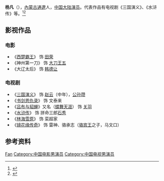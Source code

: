 {{otheruses|subject=中國大陸演員|杨凡|other=台灣電影導演杨凡}}

'''杨凡'''（{{bd|？|}}），[[內蒙古|內蒙古]][[通遼|通遼]]人，[[中国大陆|中国大陆]][[演员|演员]]。代表作品有电视剧《三国演义》、《水浒传》等。<ref>{{Cite web|title=科尔沁草原走出的硬汉——杨凡--|url=http://nm.people.com.cn/n2/2018/1014/c347193-32154354.html|accessdate=2020-02-02|work=内蒙古频道--人民网|archive-date=2020-02-02|archive-url=https://web.archive.org/web/20200202144430/http://nm.people.com.cn/n2/2018/1014/c347193-32154354.html|dead-url=no}}</ref><ref>{{Cite web|title=94版《三国演义》25年后重聚 幕后细节揭秘|url=http://www.xinhuanet.com/ent/2019-03/25/c_1124276488_3.htm|accessdate=2020-02-02|work=新华网|archive-date=2020-02-02|archive-url=https://web.archive.org/web/20200202144426/http://www.xinhuanet.com/ent/2019-03/25/c_1124276488_3.htm|dead-url=no}}</ref>

== 影视作品 ==
=== 电影 ===
*《[[西楚霸王_(电影)|西楚霸王]]》 饰 [[田荣|田荣]]
*《神州第一刀》 饰 [[大刀王五|大刀王五]]
*《大辽太后》 饰 [[韩德让|韩德让]]

=== 电视剧 ===
*《[[三国演义_(电视剧)|三国演义]]》 饰 [[赵云|赵云]]（中年），[[公孙瓒|公孙瓒]] 
*《[[书剑恩仇录|书剑恩仇录]]》 饰 文泰来
*《[[吕布与貂蝉|吕布与貂蝉]]》又名（[[蝶舞天涯|蝶舞天涯]]） 饰 [[关羽|关羽]] 
*《[[水浒传_(电视剧)|水浒传]]》 饰 拼命三郎[[石秀|石秀]] 
*《[[林海雪原|林海雪原]]》 饰 栾超家
*《[[镜花缘传奇|镜花缘传奇]]》 饰 雷神、骆承志（[[骆宾王|骆宾王]]之子，马文口）

== 参考资料 ==
{{reflist}}

{{中國人物小作品}}

{{Authority control}}
{{DEFAULTSORT:Yang杨}}
[[Category:杨姓|Fan]]
[[Category:中国电影男演员|Category:中国电影男演员]]
[[Category:中国电视男演员|Category:中国电视男演员]]